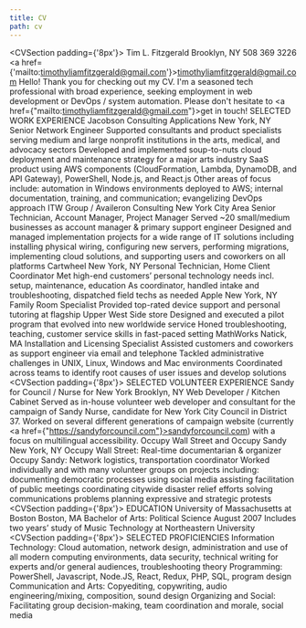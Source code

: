 ```yaml
---
title: CV
path: cv
---
```


<CVSection padding={'8px'}>
  <CVHeaderContainer>
    <CVHeaderEntriesContainer>
      <CVHeaderName>
        Tim L. Fitzgerald
      </CVHeaderName>
      <CVHeaderItem>
        Brooklyn, NY
      </CVHeaderItem>
    </CVHeaderEntriesContainer>
    <CVHeaderEntryContainer><CVHeaderPhoneIcon/> 508 369 3226</CVHeaderEntryContainer>
    <CVHeaderEntryContainer><CVHeaderEmailIcon/> <a href={'mailto:timothyliamfitzgerald@gmail.com'}>timothyliamfitzgerald@gmail.com</a></CVHeaderEntryContainer>
  </CVHeaderContainer>
  <CVIntro>
    Hello! Thank you for checking out my CV. I'm a seasoned tech professional with broad experience, seeking employment in web development or DevOps / system automation. Please don't hesitate to <a href={"mailto:timothyliamfitzgerald@gmail.com"}>get in touch</a>!
  </CVIntro>
  <CVSectionTitle>SELECTED WORK EXPERIENCE</CVSectionTitle>
  <CVEntryContainer>
    <CVRow>
      <CVJobTitleTextColumn>
        <CVJobTitleRow>
          <CVEmployer>Jacobson Consulting Applications</CVEmployer><CVFlexBreak/>
          <CVLocation>New York, NY</CVLocation><CVFlexBreak/>
        </CVJobTitleRow>
      </CVJobTitleTextColumn>
      <CVDatesDisplay 
        startMonth={10}
        startYear={2016}
        endMonth={6}
        endYear={2020}
      />
    </CVRow>
    <CVJobTitle>Senior Network Engineer </CVJobTitle>
      <CVDescriptionContainer>
        <CVDescription>
          Supported consultants and product specialists serving medium and large nonprofit institutions in the arts, medical, and advocacy sectors
        </CVDescription>
        <CVDescription>
          Developed and implemented soup-to-nuts cloud deployment and maintenance strategy for a major arts industry SaaS product using AWS components (CloudFormation, Lambda, DynamoDB, and API Gateway), PowerShell, Node.js, and React.js 
        </CVDescription>
        <CVDescription>
          Other areas of focus include: automation in Windows environments deployed to AWS; internal documentation, training, and communication; evangelizing DevOps approach 
        </CVDescription>
      </CVDescriptionContainer>
  </CVEntryContainer>
  <CVEntryContainer>
    <CVRow>
      <CVJobTitleTextColumn>
        <CVJobTitleRow>
          <CVEmployer>ITW Group / Availeron Consulting</CVEmployer><CVFlexBreak/>
          <CVLocation>New York City Area</CVLocation><CVFlexBreak/>
        </CVJobTitleRow>
      </CVJobTitleTextColumn>
      <CVDatesDisplay
        startMonth={3}
        startYear={2013}
        endMonth={10}
        endYear={2016}
      />
    </CVRow>
    <CVJobTitle>Senior Technician, Account Manager, Project Manager</CVJobTitle>
    <CVDescriptionContainer>
      <CVDescription>
        Served ~20 small/medium businesses as account manager & primary support engineer
      </CVDescription> 
      <CVDescription>
        Designed and managed implementation projects for a wide range of IT solutions including installing physical wiring, configuring new servers, performing migrations, implementing cloud solutions, and supporting users and coworkers on all platforms
      </CVDescription>
    </CVDescriptionContainer>
  </CVEntryContainer>
  <CVEntryContainer>
    <CVRow>
      <CVJobTitleTextColumn>
        <CVJobTitleRow>
          <CVEmployer>Cartwheel</CVEmployer><CVFlexBreak/>
          <CVLocation>New York, NY</CVLocation><CVFlexBreak/>
        </CVJobTitleRow>
      </CVJobTitleTextColumn>
      <CVDatesDisplay
        startMonth={9}
        startYear={2010}
        endMonth={11}
        endYear={2011}
      />
    </CVRow>
    <CVJobTitle>Personal Technician, Home Client Coordinator</CVJobTitle>
    <CVDescriptionContainer>
      <CVDescription>
        Met high-end customers’ personal technology needs incl. setup, maintenance, education 
      </CVDescription>
      <CVDescription>
        As coordinator, handled intake and troubleshooting, dispatched field techs as needed 
      </CVDescription>
    </CVDescriptionContainer>
  </CVEntryContainer>
  <CVEntryContainer>
    <CVRow>
      <CVJobTitleTextColumn>
        <CVJobTitleRow>
          <CVEmployer>Apple</CVEmployer><CVFlexBreak/>
          <CVLocation>New York, NY</CVLocation><CVFlexBreak/>
        </CVJobTitleRow>
      </CVJobTitleTextColumn>
      <CVDatesDisplay
        startMonth={10}
        startYear={2009}
        endMonth={9}
        endYear={2010}
      />
    </CVRow>
    <CVJobTitle>Family Room Specialist</CVJobTitle>
    <CVDescriptionContainer>
      <CVDescription>
        Provided top-rated device support and personal tutoring at flagship Upper West Side store
      </CVDescription>
      <CVDescription>
        Designed and executed a pilot program that evolved into new worldwide service
      </CVDescription>
      <CVDescription>
        Honed troubleshooting, teaching, customer service skills in fast-paced setting 
      </CVDescription>
    </CVDescriptionContainer>
  </CVEntryContainer>
  <CVEntryContainer>
    <CVRow>
      <CVJobTitleTextColumn>
        <CVJobTitleRow>
          <CVEmployer>MathWorks</CVEmployer><CVFlexBreak/>
          <CVLocation>Natick, MA</CVLocation><CVFlexBreak/>
        </CVJobTitleRow>
      </CVJobTitleTextColumn>
      <CVDatesDisplay
        startMonth={1}
        startYear={2008}
        endMonth={8}
        endYear={2009}
      />
    </CVRow>
    <CVJobTitle>Installation and Licensing Specialist</CVJobTitle>
    <CVDescriptionContainer>
      <CVDescription>
        Assisted customers and coworkers as support engineer via email and telephone
      </CVDescription>
      <CVDescription>
        Tackled administrative challenges in UNIX, Linux, Windows and Mac environments Coordinated across teams to identify root causes of user issues and develop solutions 
      </CVDescription>
    </CVDescriptionContainer>
  </CVEntryContainer>
</CVSection>
<CVSection padding={'8px'}>
  <CVSectionTitle>SELECTED VOLUNTEER EXPERIENCE</CVSectionTitle>
  <CVEntryContainer>
    <CVRow>
      <CVJobTitleTextColumn>
        <CVJobTitleRow>
          <CVEmployer>Sandy for Council / Nurse for New York</CVEmployer><CVFlexBreak/>
          <CVLocation>Brooklyn, NY</CVLocation><CVFlexBreak/>
        </CVJobTitleRow>
      </CVJobTitleTextColumn>
      <CVDatesDisplay
        startMonth={9}
        startYear={2019}
        endMonth={3}
        endYear={2021}
      />
    </CVRow>
    <CVJobTitle>Web Developer / Kitchen Cabinet</CVJobTitle><CVFlexBreak/>
    <CVDescriptionContainer>
      <CVDescription>
          Served as in-house volunteer web developer and consultant for the campaign of Sandy Nurse, candidate for New York City Council in District 37. Worked on several different generations of campaign website (currently <a href={"https://sandyforcouncil.com"}>sandyforcouncil.com</a>) with a focus on multilingual accessibility.
      </CVDescription>
    </CVDescriptionContainer>
  </CVEntryContainer>
  <CVEntryContainer>
    <CVRow>
      <CVJobTitleTextColumn>
        <CVJobTitleRow>
          <CVEmployer>Occupy Wall Street and Occupy Sandy</CVEmployer><CVFlexBreak/>
          <CVLocation>New York, NY </CVLocation><CVFlexBreak/>
        </CVJobTitleRow>
      </CVJobTitleTextColumn>
      <CVDatesDisplay
        startMonth={10}
        startYear={2011}
        endMonth={3}
        endYear={2013}
      />
    </CVRow>
    <CVJobTitle>Occupy Wall Street: Real-time documentarian & organizer</CVJobTitle><CVFlexBreak/>
    <CVJobTitle>Occupy Sandy: Network logistics, transportation coordinator</CVJobTitle>
    <CVDescriptionContainer>
      <CVDescription>
        Worked individually and with many volunteer groups on projects including:
        <CVDescriptionList>
          <CVDescriptionListItem>
            documenting democratic processes using social media
          </CVDescriptionListItem> 
          <CVDescriptionListItem>
            assisting facilitation of public meetings
          </CVDescriptionListItem> 
          <CVDescriptionListItem>
            coordinating citywide disaster relief efforts
          </CVDescriptionListItem> 
          <CVDescriptionListItem>
            solving communications problems
          </CVDescriptionListItem> 
          <CVDescriptionListItem>
            planning expressive and strategic protests
          </CVDescriptionListItem> 
        </CVDescriptionList>
      </CVDescription>
    </CVDescriptionContainer>
  </CVEntryContainer>
</CVSection>
<CVSection padding={'8px'}>
  <CVSectionTitle>EDUCATION</CVSectionTitle>
  <CVEntryContainer>
    <CVRow>
      <CVJobTitleRow>
        <CVEmployer>University of Massachusetts at Boston</CVEmployer><CVFlexBreak/>
        <CVLocation>Boston, MA</CVLocation><CVFlexBreak/>
      </CVJobTitleRow>
    </CVRow>
    <CVJobTitle>Bachelor of Arts: Political Science</CVJobTitle>
    <CVJobTitle>August 2007</CVJobTitle>
    <CVDescriptionContainer>
      <CVDescription>
        Includes two years’ study of Music Technology at Northeastern University
      </CVDescription>
    </CVDescriptionContainer>
  </CVEntryContainer>
</CVSection>
<CVSection padding={'8px'}>
  <CVSectionTitle>SELECTED PROFICIENCIES</CVSectionTitle>
  <CVDescriptionContainer>
    <CVDescription>
      Information Technology: Cloud automation, network design, administration and use of all modern computing environments, data security, technical writing for experts and/or general audiences, troubleshooting theory
    </CVDescription>
    <CVDescription>
      Programming: PowerShell, Javascript, Node.JS,    React, Redux, PHP, SQL, program design
    </CVDescription>
    <CVDescription>
      Communication and Arts: Copyediting, copywriting, audio engineering/mixing, composition, sound design
    </CVDescription>
    <CVDescription>
      Organizing and Social: Facilitating group decision-making, team coordination and morale, social media
    </CVDescription>
  </CVDescriptionContainer>
</CVSection>